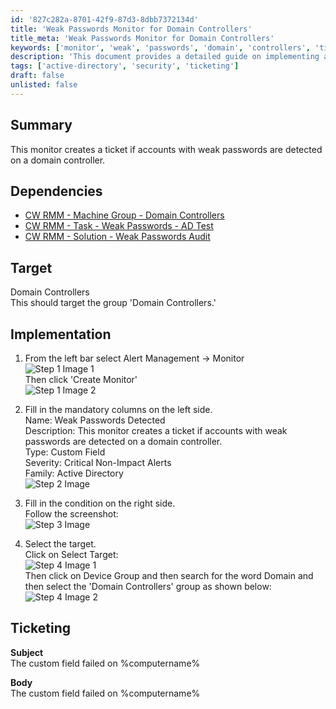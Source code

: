 ```yaml
---
id: '827c282a-8701-42f9-87d3-8dbb7372134d'
title: 'Weak Passwords Monitor for Domain Controllers'
title_meta: 'Weak Passwords Monitor for Domain Controllers'
keywords: ['monitor', 'weak', 'passwords', 'domain', 'controllers', 'ticket']
description: 'This document provides a detailed guide on implementing a monitor that creates a ticket when accounts with weak passwords are detected on domain controllers. It includes dependencies, target specifications, and step-by-step implementation instructions.'
tags: ['active-directory', 'security', 'ticketing']
draft: false
unlisted: false
---
```

## Summary

This monitor creates a ticket if accounts with weak passwords are detected on a domain controller.

## Dependencies

- [CW RMM - Machine Group - Domain Controllers](https://proval.itglue.com/DOC-5078775-14036214)
- [CW RMM - Task - Weak Passwords - AD Test](https://proval.itglue.com/DOC-5078775-17546396)
- [CW RMM - Solution - Weak Passwords Audit](https://proval.itglue.com/DOC-5078775-17872310)

## Target

Domain Controllers  
This should target the group 'Domain Controllers.'

## Implementation

1. From the left bar select Alert Management -> Monitor  
   ![Step 1 Image 1](../../../static/img/Weak-Passwords-Detected/image_1.png)  
   Then click 'Create Monitor'  
   ![Step 1 Image 2](../../../static/img/Weak-Passwords-Detected/image_2.png)  

2. Fill in the mandatory columns on the left side.  
   Name: Weak Passwords Detected  
   Description: This monitor creates a ticket if accounts with weak passwords are detected on a domain controller.  
   Type: Custom Field  
   Severity: Critical Non-Impact Alerts  
   Family: Active Directory  
   ![Step 2 Image](../../../static/img/Weak-Passwords-Detected/image_3.png)  

3. Fill in the condition on the right side.  
   Follow the screenshot:  
   ![Step 3 Image](../../../static/img/Weak-Passwords-Detected/image_4.png)  

4. Select the target.  
   Click on Select Target:  
   ![Step 4 Image 1](../../../static/img/Weak-Passwords-Detected/image_5.png)  
   Then click on Device Group and then search for the word Domain and then select the 'Domain Controllers' group as shown below:  
   ![Step 4 Image 2](../../../static/img/Weak-Passwords-Detected/image_6.png)  

## Ticketing

**Subject**  
The custom field failed on %computername%

**Body**  
The custom field failed on %computername%











